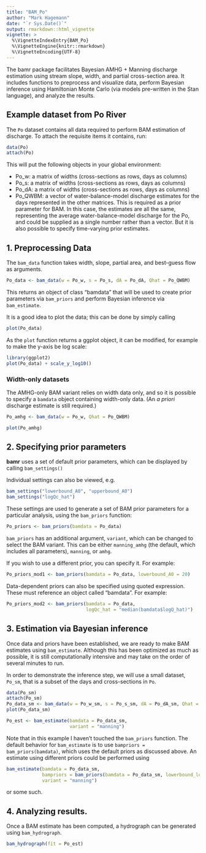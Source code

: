 ```yaml
---
title: "BAM_Po"
author: "Mark Hagemann"
date: "`r Sys.Date()`"
output: rmarkdown::html_vignette
vignette: >
  %\VignetteIndexEntry{BAM_Po}
  %\VignetteEngine{knitr::rmarkdown}
  %\VignetteEncoding{UTF-8}
---
```


The bamr package facilitates Bayesian AMHG + Manning discharge estimation using stream slope, width, and partial cross-section area. It includes functions to preprocess and visualize data, perform Bayesian inference using Hamiltonian Monte Carlo (via models pre-written in the Stan language), and analyze the results. 

## Example dataset from Po River

The `Po` dataset contains all data required to perform BAM estimation of discharge. To attach the requisite items it contains, run:

```r
data(Po)
attach(Po)
```

This will put the following objects in your global environment:

- Po_w: a matrix of widths (cross-sections as rows, days as columns)
- Po_s: a matrix of widths (cross-sections as rows, days as columns)
- Po_dA: a matrix of widths (cross-sections as rows, days as columns)
- Po_QWBM: a vector of water-balance-model discharge estimates for the days represented in the other matrices. This is required as a prior parameter for BAM. In this case, the estimates are all the same, representing the average water-balance-model discharge for the Po, and could be supplied as a single number rather than a vector. But it is also possible to specify time-varying prior estimates.


## 1. Preprocessing Data

The `bam_data` function takes width, slope, partial area, and best-guess flow as arguments.

```r
Po_data <- bam_data(w = Po_w, s = Po_s, dA = Po_dA, Qhat = Po_QWBM)
```

This returns an object of class "bamdata" that will be used to create prior parameters via `bam_priors` and perform Bayesian inference via `bam_estimate`.

It is a good idea to plot the data; this can be done by simply calling

```r
plot(Po_data)
```

As the `plot` function returns a ggplot object, it can be modified, for example to make the y-axis be log scale:

```r
library(ggplot2)
plot(Po_data) + scale_y_log10()
```


### Width-only datasets

The AMHG-only BAM variant relies on width data only, and so it is possible to specify a `bamdata` object containing width-only data. (An *a priori* discharge estimate is still required.)

```r
Po_amhg <- bam_data(w = Po_w, Qhat = Po_QWBM)

plot(Po_amhg)
```


## 2. Specifying prior parameters

**bamr** uses a set of default prior parameters, which can be displayed by calling `bam_settings()`

Individual settings can also be viewed, e.g.

```r
bam_settings("lowerbound_A0", "upperbound_A0")
bam_settings("logQc_hat")
```

These settings are used to generate a set of BAM prior parameters for a particular analysis, using the `bam_priors` function:

```r
Po_priors <- bam_priors(bamdata = Po_data)
```

`bam_priors` has an additional argument, `variant`, which can be changed to select the BAM variant. This can be either `manning_amhg` (the default, which includes all parameters), `manning`, or `amhg`. 

If you wish to use a different prior, you can specify it. For example:

```r
Po_priors_mod1 <- bam_priors(bamdata = Po_data, lowerbound_A0 = 20)
```

Data-dependent priors can also be specified using quoted expression. These must reference an object called "bamdata". For example:

```r
Po_priors_mod2 <- bam_priors(bamdata = Po_data, 
                             logQc_hat = "median(bamdata$logQ_hat)")
```


## 3. Estimation via Bayesian inference

Once data and priors have been established, we are ready to make BAM estimates using `bam_estimate`. Although this has been optimized as much as possible, it is still computationally intensive and may take on the order of several minutes to run. 

In order to demonstrate the inference step, we will use a small dataset, `Po_sm`, that is a subset of the days and cross-sections in `Po`. 

```r
data(Po_sm)
attach(Po_sm)
Po_data_sm <- bam_data(w = Po_w_sm, s = Po_s_sm, dA = Po_dA_sm, Qhat = Po_QWBM_sm)
plot(Po_data_sm)
```

```r
Po_est <- bam_estimate(bamdata = Po_data_sm,
                       variant = "manning")
```

Note that in this example I haven't touched the `bam_priors` function. The default behavior for `bam_estimate` is to use `bampriors = bam_priors(bamdata)`, which uses the default priors as discussed above. An estimate using different priors could be performed using 

```r
bam_estimate(bamdata = Po_data_sm, 
             bampriors = bam_priors(bamdata = Po_data_sm, lowerbound_logQ = 3),
             variant = "manning")
```

or some such.

## 4. Analyzing results. 

Once a BAM estimate has been computed, a hydrograph can be generated using `bam_hydrograph`. 

```r
bam_hydrograph(fit = Po_est)
```



